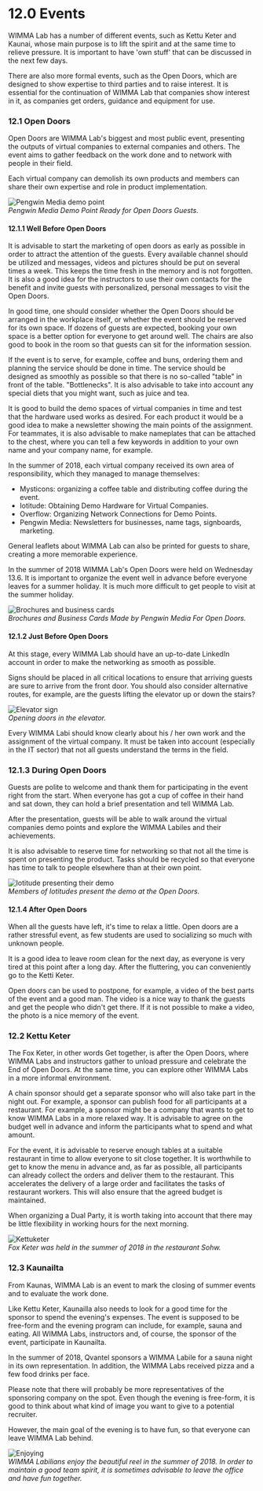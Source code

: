 # 12.0 Events

WIMMA Lab has a number of different events, such as Kettu Keter and Kaunai, whose main purpose is to lift the spirit and at the same time to relieve pressure. It is important to have 'own stuff' that can be discussed in the next few days.

There are also more formal events, such as the Open Doors, which are designed to show expertise to third parties and to raise interest. It is essential for the continuation of WIMMA Lab that companies show interest in it, as companies get orders, guidance and equipment for use.

### 12.1 Open Doors

Open Doors are WIMMA Lab's biggest and most public event, presenting the outputs of virtual companies to external companies and others. The event aims to gather feedback on the work done and to network with people in their field.

Each virtual company can demolish its own products and members can share their own expertise and role in product implementation.

![Pengwin Media demo point](../images/image031.jpg)  
*Pengwin Media Demo Point Ready for Open Doors Guests.*

#### 12.1.1 Well Before Open Doors

It is advisable to start the marketing of open doors as early as possible in order to attract the attention of the guests. Every available channel should be utilized and messages, videos and pictures should be put on several times a week. This keeps the time fresh in the memory and is not forgotten. It is also a good idea for the instructors to use their own contacts for the benefit and invite guests with personalized, personal messages to visit the Open Doors.

In good time, one should consider whether the Open Doors should be arranged in the workplace itself, or whether the event should be reserved for its own space. If dozens of guests are expected, booking your own space is a better option for everyone to get around well. The chairs are also good to book in the room so that guests can sit for the information session.

If the event is to serve, for example, coffee and buns, ordering them and planning the service should be done in time. The service should be designed as smoothly as possible so that there is no so-called "table" in front of the table. "Bottlenecks". It is also advisable to take into account any special diets that you might want, such as juice and tea.

It is good to build the demo spaces of virtual companies in time and test that the hardware used works as desired. For each product it would be a good idea to make a newsletter showing the main points of the assignment. For teammates, it is also advisable to make nameplates that can be attached to the chest, where you can tell a few keywords in addition to your own name and your company name, for example.

In the summer of 2018, each virtual company received its own area of responsibility, which they managed to manage themselves:

* Mysticons: organizing a coffee table and distributing coffee during the event.
* Iotitude: Obtaining Demo Hardware for Virtual Companies.
* Overflow: Organizing Network Connections for Demo Points.
* Pengwin Media: Newsletters for businesses, name tags, signboards, marketing.

General leaflets about WIMMA Lab can also be printed for guests to share, creating a more memorable experience.

In the summer of 2018 WIMMA Lab's Open Doors were held on Wednesday 13.6. It is important to organize the event well in advance before everyone leaves for a summer holiday. It is much more difficult to get people to visit at the summer holiday.

![Brochures and business cards](../images/image032.jpg)  
*Brochures and Business Cards Made by Pengwin Media For Open Doors.*

#### 12.1.2 Just Before Open Doors

At this stage, every WIMMA Lab should have an up-to-date LinkedIn account in order to make the networking as smooth as possible.

Signs should be placed in all critical locations to ensure that arriving guests are sure to arrive from the front door. You should also consider alternative routes, for example, are the guests lifting the elevator up or down the stairs?

![Elevator sign](../images/image033.jpg)  
*Opening doors in the elevator.*

Every WIMMA Labi should know clearly about his / her own work and the assignment of the virtual company. It must be taken into account (especially in the IT sector) that not all guests understand the terms in the field.


### 12.1.3 During Open Doors

Guests are polite to welcome and thank them for participating in the event right from the start. When everyone has got a cup of coffee in their hand and sat down, they can hold a brief presentation and tell WIMMA Lab.

After the presentation, guests will be able to walk around the virtual companies demo points and explore the WIMMA Labiles and their achievements.

It is also advisable to reserve time for networking so that not all the time is spent on presenting the product. Tasks should be recycled so that everyone has time to talk to people elsewhere than at their own point.

![Iotitude presenting their demo](../images/image034.jpg)  
*Members of Iotitudes present the demo at the Open Doors.*

#### 12.1.4 After Open Doors

When all the guests have left, it's time to relax a little. Open doors are a rather stressful event, as few students are used to socializing so much with unknown people.

It is a good idea to leave room clean for the next day, as everyone is very tired at this point after a long day. After the fluttering, you can conveniently go to the Ketti Keter.

Open doors can be used to postpone, for example, a video of the best parts of the event and a good man. The video is a nice way to thank the guests and get the people who didn't get there. If it is not possible to make a video, the photo is a nice memory of the event.

### 12.2 Kettu Keter

The Fox Keter, in other words Get together, is after the Open Doors, where WIMMA Labs and instructors gather to unload pressure and celebrate the End of Open Doors. At the same time, you can explore other WIMMA Labs in a more informal environment.

A chain sponsor should get a separate sponsor who will also take part in the night out. For example, a sponsor can publish food for all participants at a restaurant. For example, a sponsor might be a company that wants to get to know WIMMA Labs in a more relaxed way. It is advisable to agree on the budget well in advance and inform the participants what to spend and what amount.

For the event, it is advisable to reserve enough tables at a suitable restaurant in time to allow everyone to sit close together. It is worthwhile to get to know the menu in advance and, as far as possible, all participants can already collect the orders and deliver them to the restaurant. This accelerates the delivery of a large order and facilitates the tasks of restaurant workers. This will also ensure that the agreed budget is maintained.

When organizing a Dual Party, it is worth taking into account that there may be little flexibility in working hours for the next morning.

![Kettuketer](../images/image035.jpg)  
*Fox Keter was held in the summer of 2018 in the restaurant Sohw.*

### 12.3 Kaunailta

From Kaunas, WIMMA Lab is an event to mark the closing of summer events and to evaluate the work done.

Like Kettu Keter, Kaunailla also needs to look for a good time for the sponsor to spend the evening's expenses. The event is supposed to be free-form and the evening program can include, for example, sauna and eating. All WIMMA Labs, instructors and, of course, the sponsor of the event, participate in Kaunailta.

In the summer of 2018, Qvantel sponsors a WIMMA Labile for a sauna night in its own representation. In addition, the WIMMA Labs received pizza and a few food drinks per face.

Please note that there will probably be more representatives of the sponsoring company on the spot. Even though the evening is free-form, it is good to think about what kind of image you want to give to a potential recruiter.

However, the main goal of the evening is to have fun, so that everyone can leave WIMMA Lab behind.

![Enjoying](../images/image036.jpg)   
*WIMMA Labilians enjoy the beautiful reel in the summer of 2018. In order to maintain a good team spirit, it is sometimes advisable to leave the office and have fun together.*

